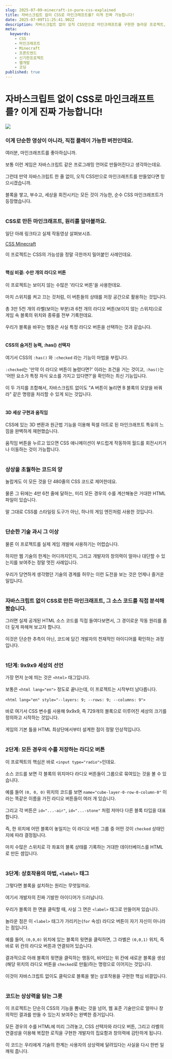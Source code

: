 ```yaml
---
slug: 2025-07-09-minecraft-in-pure-css-explained
title: 자바스크립트 없이 CSS로 마인크래프트를? 이게 진짜 가능합니다!
date: 2025-07-09T11:25:41.902Z
description: 자바스크립트 없이 오직 CSS만으로 마인크래프트를 구현한 놀라운 프로젝트, 그 작동 원리를 쉽고 재미있게 파헤쳐봅니다.
meta:
  keywords:
    - CSS
    - 마인크래프트
    - Minecraft
    - 프론트엔드
    - 신기한프로젝트
    - 웹개발
    - 코딩
published: true
---
```


# 자바스크립트 없이 CSS로 마인크래프트를? 이게 진짜 가능합니다!

![](https://blogger.googleusercontent.com/img/b/R29vZ2xl/AVvXsEimQ_V31YdhrtHjZ2pwXER_EXmW2FHtNaTiYTpVNdUcEIEm_6QUKPuQtV_QByor1PG4Ig1eWq-IeP-c3Q7rvgU244A_jlndu75F8CyYPFPMlJjBplByUEFUcfsVp5mcE40PLsH3WaEP1JH-mkJf7sSdx6Zh7Chyphenhyphen41q8pd6rjfENd-X9ILRus14dz_MZgBY/s16000/%E1%84%89%E1%85%B3%E1%84%8F%E1%85%B3%E1%84%85%E1%85%B5%E1%86%AB%E1%84%89%E1%85%A3%E1%86%BA%202025-07-09%20%E1%84%8B%E1%85%A9%E1%84%92%E1%85%AE%208.27.46.jpg)

### 이게 단순한 영상이 아니라, 직접 플레이 가능한 버전인데요.

여러분, 마인크래프트를 좋아하십니까.<br /><br />보통 이런 게임은 자바스크립트 같은 프로그래밍 언어로 만들어진다고 생각하는데요.<br /><br />그런데 만약 자바스크립트 한 줄 없이, 오직 CSS만으로 마인크래프트를 만들었다면 믿으시겠습니까.<br /><br />블록을 쌓고, 부수고, 세상을 회전시키는 모든 것이 가능한, 순수 CSS 마인크래프트가 등장했습니다.<br /><br />

### CSS로 만든 마인크래프트, 원리를 알아볼까요.

일단 아래 링크타고 실제 작동영상 살펴보시죠.

[CSS Minecraft](https://benjaminaster.com/css-minecraft/)


이 프로젝트는 CSS의 가능성을 정말 극한까지 밀어붙인 사례인데요.<br /><br />

#### 핵심 비결: 수만 개의 라디오 버튼

이 프로젝트는 보이지 않는 수많은 '라디오 버튼'을 사용한데요.<br /><br />마치 스위치를 켜고 끄는 것처럼, 이 버튼들의 상태를 저장 공간으로 활용하는 것입니다.<br /><br />총 3만 5천 개의 라벨(보이는 부분)과 6천 개의 라디오 버튼(보이지 않는 스위치)으로 게임 속 블록의 위치와 종류를 전부 기록한데요.<br /><br />우리가 블록을 바꾸는 행동은 사실 특정 라디오 버튼을 선택하는 것과 같습니다.<br /><br />

#### CSS의 숨겨진 능력, :has() 선택자

여기서 CSS의 `:has()` 와 `:checked` 라는 기능이 마법을 부립니다.<br /><br />`:checked`는 '만약 이 라디오 버튼이 눌렸다면?' 이라는 조건을 거는 것이고, `:has()`는 '어떤 요소가 특정 자식 요소를 가지고 있다면?'을 확인하는 최신 기능입니다.<br /><br />이 두 가지를 조합해서, 자바스크립트 없이도 "A 버튼이 눌리면 B 블록의 모양을 바꿔라" 같은 명령을 처리할 수 있게 되는 것입니다.<br /><br />

#### 3D 세상 구현과 움직임

CSS에 있는 3D 변환과 원근법 기능을 이용해 픽셀 아트로 된 마인크래프트 특유의 느낌을 완벽하게 재현했습니다.<br /><br />움직임 버튼을 누르고 있으면 CSS 애니메이션이 부드럽게 작동하여 월드를 회전시키거나 이동하는 것이 가능합니다.<br /><br />

### 상상을 초월하는 코드의 양

놀랍게도 이 모든 것을 단 480줄의 CSS 코드로 제어한데요.<br /><br />물론 그 뒤에는 4만 6천 줄에 달하는, 미리 모든 경우의 수를 계산해놓은 거대한 HTML 파일이 있습니다.<br /><br />말 그대로 CSS를 스타일링 도구가 아닌, 하나의 게임 엔진처럼 사용한 것입니다.<br /><br />

### 단순한 기술 과시 그 이상

물론 이 프로젝트를 실제 게임 개발에 사용하기는 어렵습니다.<br /><br />하지만 웹 기술의 한계는 어디까지인지, 그리고 개발자의 창의력이 얼마나 대단할 수 있는지를 보여주는 정말 멋진 사례입니다.<br /><br />우리가 당연하게 생각했던 기술의 경계를 허무는 이런 도전을 보는 것은 언제나 즐거운 일입니다.<br /><br />

### 자바스크립트 없이 CSS로 만든 마인크래프트, 그 소스 코드를 직접 분석해 봤습니다.

그러면 실제 공개된 HTML 소스 코드를 직접 들여다보면서, 그 경이로운 작동 원리를 좀 더 깊게 파헤쳐 보고자 합니다.<br /><br />이것은 단순한 추측이 아닌, 코드에 담긴 개발자의 천재적인 아이디어를 확인하는 과정입니다.<br /><br />

### 1단계: 9x9x9 세상의 선언

가장 먼저 눈에 띄는 것은 `<html>` 태그입니다.<br /><br />보통은 `<html lang="en">` 정도로 끝나는데, 이 프로젝트는 시작부터 남다릅니다.<br /><br />`<html lang="en" style="--layers: 9; --rows: 9; --columns: 9">`<br /><br />바로 여기서 CSS 변수를 사용해 9x9x9, 즉 729개의 블록으로 이루어진 세상의 크기를 정의하고 시작하는 것입니다.<br /><br />게임의 기본 틀을 HTML 최상단에서부터 설계한 점이 정말 인상적입니다.<br /><br />

### 2단계: 모든 경우의 수를 저장하는 라디오 버튼

이 프로젝트의 핵심은 바로 `<input type="radio">`인데요.<br /><br />소스 코드를 보면 각 블록의 위치마다 라디오 버튼들이 그룹으로 묶여있는 것을 볼 수 있습니다.<br /><br />예를 들어 `(0, 0, 0)` 위치의 코드를 보면 `name="cube-layer-0-row-0-column-0"` 이라는 똑같은 이름을 가진 라디오 버튼들이 여러 개 있습니다.<br /><br />그리고 각 버튼은 `id="...-air"`, `id="...-stone"` 처럼 저마다 다른 블록 타입을 대표합니다.<br /><br />즉, 한 위치에 어떤 블록이 놓일지는 이 라디오 버튼 그룹 중 어떤 것이 `checked` 상태인지에 따라 결정됩니다.<br /><br />마치 수많은 스위치로 각 좌표의 블록 상태를 기록하는 거대한 데이터베이스를 HTML로 만든 셈입니다.<br /><br />

### 3단계: 상호작용의 마법, `<label>` 태그

그렇다면 블록을 설치하는 원리는 무엇일까요.<br /><br />여기서 개발자의 진짜 기발한 아이디어가 드러납니다.<br /><br />우리가 블록의 한 면을 클릭할 때, 사실 그 면은 `<label>` 태그로 만들어져 있습니다.<br /><br />놀라운 점은 이 `<label>` 태그가 가리키는(`for` 속성) 라디오 버튼이 자기 자신이 아니라는 점입니다.<br /><br />예를 들어, `(0,0,0)` 위치에 있는 블록의 윗면을 클릭하면, 그 라벨은 `(0,0,1)` 위치, 즉 바로 위 칸의 라디오 버튼과 연결되어 있습니다.<br /><br />결과적으로 아래 블록의 윗면을 클릭하는 행동이, 비어있는 위 칸에 새로운 블록을 생성(해당 위치의 라디오 버튼을 `checked`로 만듦)하는 명령으로 이어지는 것입니다.<br /><br />이것이 자바스크립트 없이도 클릭으로 블록을 쌓는 상호작용을 구현한 핵심 비결입니다.<br /><br />

### 코드는 상상력을 담는 그릇

이 프로젝트는 단순히 CSS의 기능을 뽐내는 것을 넘어, 웹 표준 기술만으로 얼마나 창의적인 결과를 만들 수 있는지 보여주는 완벽한 증거입니다.<br /><br />모든 경우의 수를 HTML에 미리 그려놓고, CSS 선택자와 라디오 버튼, 그리고 라벨의 연결성을 이용해 복잡한 로직을 구현한 개발자의 집요함과 창의력에 감탄하게 됩니다.<br /><br />이 코드는 우리에게 기술의 한계는 사용자의 상상력에 달려있다는 사실을 다시 한번 일깨워 줍니다.<br /><br />
